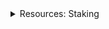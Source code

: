 <div class="stub">
<details><summary>Resources: Staking</summary>

This section is part of a series on the topic of *Staking*.

Docs:
- [Intro to staking on Vega](/concepts/vega-chain/proof-of-stake.md#staking-on-vega)
- [Tutorial: Stake via APIs and smart contracts](/tutorials/assets-tokens/staking-tokens.md)

Tools:
- [Associate tokens, nominate validators on the governance dApp ↗](https://governance.vega.xyz/validators)

</details>
</div>